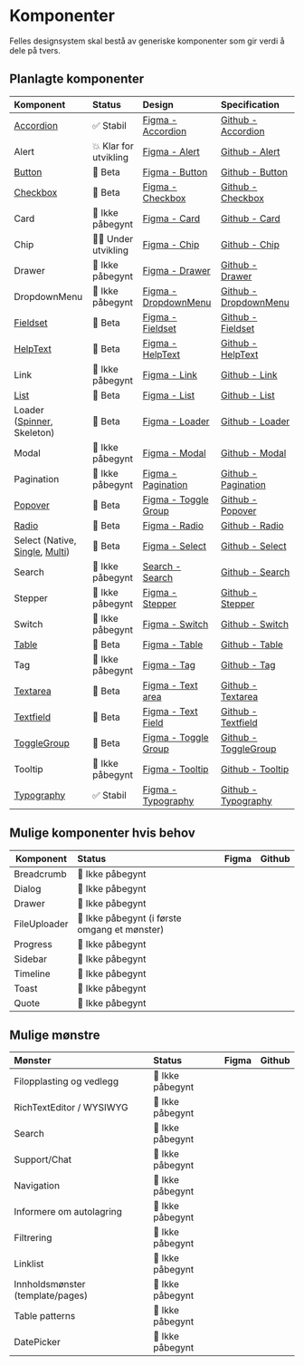 
<Meta title='Komponentoversikt' />

# Komponenter

Felles designsystem skal bestå av generiske komponenter som gir verdi å dele på tvers.

## Planlagte komponenter

| Komponent                                                                                                                          | Status                | Design                                                                                                                                   | Specification                                                              |
| :--------------------------------------------------------------------------------------------------------------------------------- | :-------------------- | :--------------------------------------------------------------------------------------------------------------------------------------- | :------------------------------------------------------------------------- |
| [Accordion](/docs/kjernekomponenter-accordion--docs)                                                                               | ✅ Stabil             | [Figma - Accordion](https://www.figma.com/file/vpM9dqqQPHqU6ogfKp5tlr/Felles-komponenter?node-id=6801%3A29775&t=q8n4mcOmllKbfppi-1)      | [Github - Accordion](https://github.com/digdir/designsystem/issues/75)     |
| Alert                                                                                                                              | 💥 Klar for utvikling | [Figma - Alert](https://www.figma.com/file/vpM9dqqQPHqU6ogfKp5tlr/Felles-komponenter?node-id=13134%3A99489&t=q8n4mcOmllKbfppi-1)         | [Github - Alert](https://github.com/digdir/designsystem/issues/78)         |
| [Button](/docs/kjernekomponenter-button--docs)                                                                                     | 🧪 Beta               | [Figma - Button](https://www.figma.com/file/vpM9dqqQPHqU6ogfKp5tlr/Felles-komponenter?node-id=6631%3A19868&t=q8n4mcOmllKbfppi-1)         | [Github - Button](https://github.com/digdir/designsystem/issues/315)       |
| [Checkbox](/docs/kjernekomponenter-checkbox--docs)                                                                                 | 🧪 Beta               | [Figma - Checkbox](https://www.figma.com/file/vpM9dqqQPHqU6ogfKp5tlr/Felles-komponenter?node-id=6632%3A21157&t=q8n4mcOmllKbfppi-1)       | [Github - Checkbox](https://github.com/digdir/designsystem/issues/316)     |
| Card                                                                                                                               | 🚸 Ikke påbegynt      | [Figma - Card](https://www.figma.com/file/vpM9dqqQPHqU6ogfKp5tlr/Felles-komponenter?node-id=13682%3A101323&t=7Q2N4sUdQGhFZrPh-1)         | [Github - Card](https://github.com/digdir/designsystem/issues/317)         |
| Chip                                                                                                                               | 👨‍💻 Under utvikling    | [Figma - Chip](https://www.figma.com/file/vpM9dqqQPHqU6ogfKp5tlr/Felles-komponenter?node-id=7882%3A46679&t=q8n4mcOmllKbfppi-1)           | [Github - Chip](https://github.com/digdir/designsystem/issues/49)          |
| Drawer                                                                                                                             | 🚸 Ikke påbegynt      | [Figma - Drawer](https://www.figma.com/file/vpM9dqqQPHqU6ogfKp5tlr/Felles-komponenter?node-id=12341%3A105735&t=7Q2N4sUdQGhFZrPh-1)       | [Github - Drawer](https://github.com/digdir/designsystem/issues/221)       |
| DropdownMenu                                                                                                                       | 🚸 Ikke påbegynt      | [Figma - DropdownMenu](https://www.figma.com/file/vpM9dqqQPHqU6ogfKp5tlr/Felles-komponenter?node-id=12072%3A98320&t=7Q2N4sUdQGhFZrPh-1)  | [Github - DropdownMenu](https://github.com/digdir/designsystem/issues/219) |
| [Fieldset](/docs/kjernekomponenter-fieldset--docs)                                                                                 | 🧪 Beta               | [Figma - Fieldset](https://www.figma.com/file/vpM9dqqQPHqU6ogfKp5tlr/Felles-komponenter?node-id=7882%3A46679&t=q8n4mcOmllKbfppi-1)       | [Github - Fieldset](https://github.com/digdir/designsystem/issues/318)     |
| [HelpText](/docs/kjernekomponenter-helptext--docs)                                                                                 | 🧪 Beta               | [Figma - HelpText](https://www.figma.com/file/vpM9dqqQPHqU6ogfKp5tlr/Felles-komponenter?node-id=10351%3A59384&t=7Q2N4sUdQGhFZrPh-1)      | [Github - HelpText](https://github.com/digdir/designsystem/issues/29)      |
| Link                                                                                                                               | 🚸 Ikke påbegynt      | [Figma - Link](https://www.figma.com/file/vpM9dqqQPHqU6ogfKp5tlr/Felles-komponenter?node-id=12585%3A103547&t=7Q2N4sUdQGhFZrPh-1)         | [Github - Link](https://github.com/digdir/designsystem/issues/62)          |
| [List](/docs/kjernekomponenter-list--docs)                                                                                         | 🧪 Beta               | [Figma - List](https://www.figma.com/file/vpM9dqqQPHqU6ogfKp5tlr/Felles-komponenter?node-id=13810%3A101903&t=7Q2N4sUdQGhFZrPh-1)         | [Github - List](https://github.com/digdir/designsystem/issues/80)          |
| Loader ([Spinner](/docs/kjernekomponenter-spinner--docs), Skeleton)                                                                | 🧪 Beta               | [Figma - Loader](https://www.figma.com/file/vpM9dqqQPHqU6ogfKp5tlr/Felles-komponenter?node-id=9104%3A49626&t=7Q2N4sUdQGhFZrPh-1)         | [Github - Loader](https://github.com/digdir/designsystem/issues/81)        |
| Modal                                                                                                                              | 🚸 Ikke påbegynt      | [Figma - Modal](https://www.figma.com/file/vpM9dqqQPHqU6ogfKp5tlr/Felles-komponenter?node-id=13810%3A102306&t=7Q2N4sUdQGhFZrPh-1)        | [Github - Modal](https://github.com/digdir/designsystem/issues/82)         |
| Pagination                                                                                                                         | 🚸 Ikke påbegynt      | [Figma - Pagination](https://www.figma.com/file/vpM9dqqQPHqU6ogfKp5tlr/Felles-komponenter?node-id=13474%3A99716&t=7Q2N4sUdQGhFZrPh-1)    | [Github - Pagination](https://github.com/digdir/designsystem/issues/83)    |
| [Popover](/docs/kjernekomponenter-popover--docs)                                                                                   | 🧪 Beta               | [Figma - Toggle Group](https://www.figma.com/file/vpM9dqqQPHqU6ogfKp5tlr/Felles-komponenter?node-id=13744%3A104936&t=7Q2N4sUdQGhFZrPh-1) | [Github - Popover](https://github.com/digdir/designsystem/issues/60)       |
| [Radio](/docs/kjernekomponenter-radiobutton--docs)                                                                                 | 🧪 Beta               | [Figma - Radio](https://www.figma.com/file/vpM9dqqQPHqU6ogfKp5tlr/Felles-komponenter?node-id=9066%3A48367&t=7Q2N4sUdQGhFZrPh-1)          | [Github - Radio](https://github.com/digdir/designsystem/issues/86)         |
| Select (Native, [Single](/docs/kjernekomponenter-select-enkel--docs), [Multi](/docs/kjernekomponenter-select-flervalgsmeny--docs)) | 🧪 Beta               | [Figma - Select](https://www.figma.com/file/vpM9dqqQPHqU6ogfKp5tlr/Felles-komponenter?node-id=7538%3A45657&t=7Q2N4sUdQGhFZrPh-1)         | [Github - Select](https://github.com/digdir/designsystem/issues/320)       |
| Search                                                                                                                             | 🚸 Ikke påbegynt      | [Search - Search](https://www.figma.com/file/vpM9dqqQPHqU6ogfKp5tlr/Felles-komponenter?node-id=13682%3A100920&t=7Q2N4sUdQGhFZrPh-1)      | [Github - Search](https://github.com/digdir/designsystem/issues/88)        |
| Stepper                                                                                                                            | 🚸 Ikke påbegynt      | [Figma - Stepper](https://www.figma.com/file/vpM9dqqQPHqU6ogfKp5tlr/Felles-komponenter?node-id=13810%3A102709&t=7Q2N4sUdQGhFZrPh-1)      | [Github - Stepper](https://github.com/digdir/designsystem/issues/321)      |
| Switch                                                                                                                             | 🚸 Ikke påbegynt      | [Figma - Switch](https://www.figma.com/file/vpM9dqqQPHqU6ogfKp5tlr/Felles-komponenter?node-id=13810%3A103112&t=7Q2N4sUdQGhFZrPh-1)       | [Github - Switch](https://github.com/digdir/designsystem/issues/89)        |
| [Table](/docs/kjernekomponenter-table--docs)                                                                                       | 🧪 Beta               | [Figma - Table](https://www.figma.com/file/vpM9dqqQPHqU6ogfKp5tlr/Felles-komponenter?node-id=7666%3A43015&t=7Q2N4sUdQGhFZrPh-1)          | [Github - Table](https://github.com/digdir/designsystem/issues/90)         |
| Tag                                                                                                                                | 🚸 Ikke påbegynt      | [Figma - Tag](https://www.figma.com/file/vpM9dqqQPHqU6ogfKp5tlr/Felles-komponenter?node-id=10185%3A59053&t=7Q2N4sUdQGhFZrPh-1)           | [Github - Tag](https://github.com/digdir/designsystem/issues/322)          |
| [Textarea](/docs/kjernekomponenter-textarea--docs)                                                                                 | 🧪 Beta               | [Figma - Text area](https://www.figma.com/file/vpM9dqqQPHqU6ogfKp5tlr/Felles-komponenter?node-id=6632%3A21873&t=7Q2N4sUdQGhFZrPh-1)      | [Github - Textarea](https://github.com/digdir/designsystem/issues/323)     |
| [Textfield](/docs/kjernekomponenter-textfield--docs)                                                                               | 🧪 Beta               | [Figma - Text Field](https://www.figma.com/file/vpM9dqqQPHqU6ogfKp5tlr/Felles-komponenter?node-id=6632%3A22228&t=7Q2N4sUdQGhFZrPh-1)     | [Github - Textfield](https://github.com/digdir/designsystem/issues/92)     |
| [ToggleGroup](/docs/kjernekomponenter-togglebuttongroup--docs)                                                                     | 🧪 Beta               | [Figma - Toggle Group](https://www.figma.com/file/vpM9dqqQPHqU6ogfKp5tlr/Felles-komponenter?node-id=13744%3A104936&t=7Q2N4sUdQGhFZrPh-1) | [Github - ToggleGroup](https://github.com/digdir/designsystem/issues/304)  |
| Tooltip                                                                                                                            | 🚸 Ikke påbegynt      | [Figma - Tooltip](https://www.figma.com/file/vpM9dqqQPHqU6ogfKp5tlr/Felles-komponenter?node-id=13810%3A103515&t=7Q2N4sUdQGhFZrPh-1)      | [Github - Tooltip](https://github.com/digdir/designsystem/issues/93)       |
| [Typography](/docs/kjernekomponenter-typography--docs)                                                                             | ✅ Stabil             | [Figma - Typography](https://www.figma.com/file/vpM9dqqQPHqU6ogfKp5tlr/Felles-komponenter?node-id=9219%3A49405&t=7Q2N4sUdQGhFZrPh-1)     | [Github - Typography](https://github.com/digdir/designsystem/issues/324)   |

## Mulige komponenter hvis behov

| Komponent    | Status                                        | Figma | Github |
| ------------ | :-------------------------------------------- | :---- | ------ |
| Breadcrumb   | 🚸 Ikke påbegynt                              |       |        |
| Dialog       | 🚸 Ikke påbegynt                              |       |        |
| Drawer       | 🚸 Ikke påbegynt                              |       |        |
| FileUploader | 🚸 Ikke påbegynt (i første omgang et mønster) |       |        |
| Progress     | 🚸 Ikke påbegynt                              |       |        |
| Sidebar      | 🚸 Ikke påbegynt                              |       |        |
| Timeline     | 🚸 Ikke påbegynt                              |       |        |
| Toast        | 🚸 Ikke påbegynt                              |       |        |
| Quote        | 🚸 Ikke påbegynt                              |       |        |

## Mulige mønstre

| Mønster                          | Status           | Figma | Github |
| :------------------------------- | :--------------- | :---- | ------ |
| Filopplasting og vedlegg         | 🚸 Ikke påbegynt |       |        |
| RichTextEditor / WYSIWYG         | 🚸 Ikke påbegynt |       |        |
| Search                           | 🚸 Ikke påbegynt |       |        |
| Support/Chat                     | 🚸 Ikke påbegynt |       |        |
| Navigation                       | 🚸 Ikke påbegynt |       |        |
| Informere om autolagring         | 🚸 Ikke påbegynt |       |        |
| Filtrering                       | 🚸 Ikke påbegynt |       |        |
| Linklist                         | 🚸 Ikke påbegynt |       |        |
| Innholdsmønster (template/pages) | 🚸 Ikke påbegynt |       |        |
| Table patterns                   | 🚸 Ikke påbegynt |       |        |
| DatePicker                       | 🚸 Ikke påbegynt |       |        |
